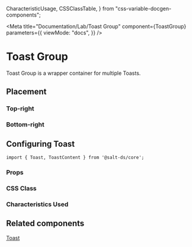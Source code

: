   CharacteristicUsage,
  CSSClassTable,
} from "css-variable-docgen-components";

<Meta
  title="Documentation/Lab/Toast Group"
  component={ToastGroup}
  parameters={{
    viewMode: "docs",
  }}
/>

# Toast Group

Toast Group is a wrapper container for multiple Toasts.

## Placement

### Top-right

<Canvas>
  <Story id="lab-toast-group--top-right" />
</Canvas>

### Bottom-right

<Canvas>
  <Story id="lab-toast-group--bottom-right" />
</Canvas>

## Configuring Toast

```
import { Toast, ToastContent } from '@salt-ds/core';
```

### Props

<ArgsTable of={ToastGroup} />

### CSS Class

<CSSClassTable of={ToastGroup} />

### Characteristics Used

<CharacteristicUsage of={ToastGroup} />

## Related components

[Toast](?path=/story/documentation-core-toast--docs)

<HelpAndSupport />
